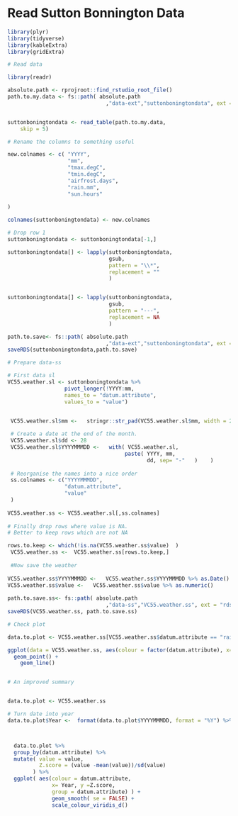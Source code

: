 

# Read Sutton Bonnington Data

```r

library(plyr)
library(tidyverse)
library(kableExtra)
library(gridExtra)

# Read data

library(readr)

absolute.path <- rprojroot::find_rstudio_root_file()
path.to.my.data <- fs::path( absolute.path
                               ,"data-ext","suttonboningtondata", ext = "txt")


suttonboningtondata <- read_table(path.to.my.data, 
    skip = 5)

# Rename the columns to something useful

new.colnames <- c( "YYYY",
                   "mm",
                   "tmax.degC",
                   "tmin.degC",
                   "airfrost.days",
                   "rain.mm",
                   "sun.hours"
  
)

colnames(suttonboningtondata) <- new.colnames

# Drop row 1
suttonboningtondata <- suttonboningtondata[-1,] 

suttonboningtondata[] <- lapply(suttonboningtondata, 
                                gsub,
                                pattern = "\\*",
                                replacement = ""
                                )


suttonboningtondata[] <- lapply(suttonboningtondata, 
                                gsub,
                                pattern = "---",
                                replacement = NA
                                )

path.to.save<- fs::path( absolute.path
                               ,"data-ext","suttonboningtondata", ext = "rds")
saveRDS(suttonboningtondata,path.to.save)


```
```r

# Prepare data-ss

# First data sl
VC55.weather.sl <- suttonboningtondata %>% 
                  pivot_longer(!YYYY:mm, 
                  names_to = "datum.attribute", 
                  values_to = "value")


 VC55.weather.sl$mm <-   stringr::str_pad(VC55.weather.sl$mm, width = 2, pad = "0")
 
 # Create a date at the end of the month.
 VC55.weather.sl$dd <- 28
 VC55.weather.sl$YYYYMMMDD <-   with( VC55.weather.sl, 
                                     paste( YYYY, mm, 
                                            dd, sep= "-"   )    )  
 
 # Reorganise the names into a nice order
 ss.colnames <- c("YYYYMMMDD",
                  "datum.attribute",
                  "value"
 )
 
VC55.weather.ss <- VC55.weather.sl[,ss.colnames]
 
# Finally drop rows where value is NA.
# Better to keep rows which are not NA

rows.to.keep <- which(!is.na(VC55.weather.ss$value)  )
 VC55.weather.ss <-  VC55.weather.ss[rows.to.keep,]
 
 #Now save the weather
 
VC55.weather.ss$YYYYMMMDD <-   VC55.weather.ss$YYYYMMMDD %>% as.Date()
VC55.weather.ss$value <-   VC55.weather.ss$value %>% as.numeric()
 
path.to.save.ss<- fs::path( absolute.path
                               ,"data-ss","VC55.weather.ss", ext = "rds")
saveRDS(VC55.weather.ss, path.to.save.ss)

```

```r

# Check plot

data.to.plot <- VC55.weather.ss[VC55.weather.ss$datum.attribute == "rain.mm", ]

ggplot(data = VC55.weather.ss, aes(colour = factor(datum.attribute), x= YYYYMMMDD, y =value, group = datum.attribute) ) + 
  geom_point() +
    geom_line()



```

```r

# An improved summary


data.to.plot <- VC55.weather.ss

# Turn date into year
data.to.plot$Year <-  format(data.to.plot$YYYYMMMDD, format = "%Y") %>% as.numeric()



  data.to.plot %>% 
  group_by(datum.attribute) %>% 
  mutate( value = value,
          Z.score = (value -mean(value))/sd(value)
        ) %>%
  ggplot( aes(colour = datum.attribute, 
              x= Year, y =Z.score, 
              group = datum.attribute) ) + 
              geom_smooth( se = FALSE) + 
              scale_colour_viridis_d() 


```

